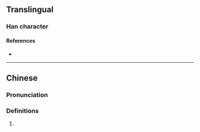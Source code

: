 {{character info/new}}
==Translingual==

===Han character===
{{Han char|rn=30|rad=口|as=05|sn=8|four=|canj=RMVN|ids=⿰口瓦}}

====References====
* {{Han ref|kx=0185.211|dkj=03511|hdz=10588.060|uh=5493|ud=21651}}

----

==Chinese==
{{zh-forms}}

===Pronunciation===
{{zh-pron
|m=wǎ
|m-s=
|dg=
|c=
|c-t=
|g=
|h=pfs=
|j=
|mb=
|md=
|mn=
|mn-t=
|w=
|x=
|mc=y
|oc=y
|cat=n
}}

===Definitions===
{{zh-hanzi}}

# {{rfdef|lang=zh}}